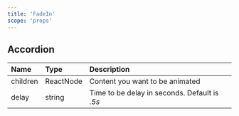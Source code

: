 ```yaml
---
title: 'FadeIn'
scope: 'props'
---
```


## Accordion

| Name     | Type      | Description                                   |
| :------- | :-------- | :-------------------------------------------- |
| children | ReactNode | Content you want to be animated               |
| delay    | string    | Time to be delay in seconds. Default is _.5s_ |
